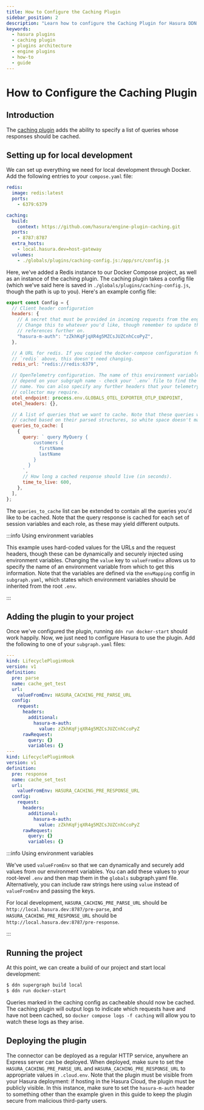 ```yaml
---
title: How to Configure the Caching Plugin
sidebar_position: 2
description: "Learn how to configure the Caching Plugin for Hasura DDN."
keywords:
  - hasura plugins
  - caching plugin
  - plugins architecture
  - engine plugins
  - how-to
  - guide
---
```


# How to Configure the Caching Plugin

## Introduction

The [caching plugin](https://github.com/hasura/engine-plugin-caching) adds the ability to specify a list of queries
whose responses should be cached.

## Setting up for local development

We can set up everything we need for local development through Docker. Add the following entries to your `compose.yaml`
file:

```yaml
redis:
  image: redis:latest
  ports:
    - 6379:6379

caching:
  build:
    context: https://github.com/hasura/engine-plugin-caching.git
  ports:
    - 8787:8787
  extra_hosts:
    - local.hasura.dev=host-gateway
  volumes:
    - ./globals/plugins/caching-config.js:/app/src/config.js
```

Here, we've added a Redis instance to our Docker Compose project, as well as an instance of the caching plugin. The
caching plugin takes a config file (which we've said here is saved in `./globals/plugins/caching-config.js`, though the
path is up to you). Here's an example config file:

```javascript
export const Config = {
  // Client header configuration
  headers: {
    // A secret that must be provided in incoming requests from the engine.
    // Change this to whatever you'd like, though remember to update the
    // references further on.
    "hasura-m-auth": "zZkhKqFjqXR4g5MZCsJUZCnhCcoPyZ",
  },

  // A URL for redis. If you copied the docker-compose configuration for
  // `redis` above, this doesn't need changing.
  redis_url: "redis://redis:6379",

  // OpenTelemetry configuration. The name of this environment variable will
  // depend on your subgraph name - check your `.env` file to find the correct
  // name. You can also specify any further headers that your telemetry
  // collector may require.
  otel_endpoint: process.env.GLOBALS_OTEL_EXPORTER_OTLP_ENDPOINT,
  otel_headers: {},

  // A list of queries that we want to cache. Note that these queries will be
  // cached based on their parsed structures, so white space doesn't matter.
  queries_to_cache: [
    {
      query: ` query MyQuery {
          customers {
            firstName
            lastName
          }
        }
      `,
      // How long a cached response should live (in seconds).
      time_to_live: 600,
    },
  ],
};
```

The `queries_to_cache` list can be extended to contain all the queries you'd like to be cached. Note that the query
response is cached for each set of session variables and each role, as these may yield different outputs.

:::info Using environment variables

This example uses hard-coded values for the URLs and the request headers, though these can be dynamically and securely
injected using environment variables. Changing the `value` key to `valueFromEnv` allows us to specify the name of an
environment variable from which to get this information. Note that the variables are defined via the `envMapping` config
in `subgraph.yaml`, which states which environment variables should be inherited from the root `.env`.

:::

## Adding the plugin to your project

Once we've configured the plugin, running `ddn run docker-start` should work happily. Now, we just need to configure
Hasura to use the plugin. Add the following to one of your `subgraph.yaml` files:

```yaml
---
kind: LifecyclePluginHook
version: v1
definition:
  pre: parse
  name: cache_get_test
  url:
    valueFromEnv: HASURA_CACHING_PRE_PARSE_URL
  config:
    request:
      headers:
        additional:
          hasura-m-auth:
            value: zZkhKqFjqXR4g5MZCsJUZCnhCcoPyZ
      rawRequest:
        query: {}
        variables: {}
---
kind: LifecyclePluginHook
version: v1
definition:
  pre: response
  name: cache_set_test
  url:
    valueFromEnv: HASURA_CACHING_PRE_RESPONSE_URL
  config:
    request:
      headers:
        additional:
          hasura-m-auth:
            value: zZkhKqFjqXR4g5MZCsJUZCnhCcoPyZ
      rawRequest:
        query: {}
        variables: {}
```

:::info Using environment variables

We've used `valueFromEnv` so that we can dynamically and securely add values from our environment variables. You can add
these values to your root-level `.env` and then map them in the `globals` subgraph.yaml file. Alternatively, you can
include raw strings here using `value` instead of `valueFromEnv` and passing the keys.

For local development, `HASURA_CACHING_PRE_PARSE_URL` should be `http://local.hasura.dev:8787/pre-parse`, and
`HASURA_CACHING_PRE_RESPONSE_URL` should be `http://local.hasura.dev:8787/pre-response`.

:::

## Running the project

At this point, we can create a build of our project and start local development:

```bash
$ ddn supergraph build local
$ ddn run docker-start
```

Queries marked in the caching config as cacheable should now be cached. The caching plugin will output logs to indicate
which requests have and have not been cached, so `docker compose logs -f caching` will allow you to watch these logs as
they arise.

## Deploying the plugin

The connector can be deployed as a regular HTTP service, anywhere an Express server can be deployed. When deployed, make
sure to set the `HASURA_CACHING_PRE_PARSE_URL` and `HASURA_CACHING_PRE_RESPONSE_URL` to appropriate values in
`.cloud.env`. Note that the plugin must be visible from your Hasura deployment: if hosting in the Hasura Cloud, the
plugin must be publicly visible. In this instance, make sure to set the `hasura-m-auth` header to something other than
the example given in this guide to keep the plugin secure from malicious third-party users.
